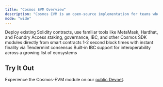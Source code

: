 ```yaml
---
title: "Cosmos EVM Overview"
description: "Cosmos EVM is an open-source implementation for teams who want to build their own chain, rollup, or EVM-compatible application using the best Layer 1 stack in blockchain, including full Ethereum composability. Build custom modules for your SDK and get fast finality, complete decentralization, and built-in interoperability between EVM and Cosmos."
mode: "wide"
---
```



<CardGroup cols={2}>
  <Card title="Full Ethereum Compatibility" icon="ethereum">
    Deploy existing Solidity contracts, use familiar tools like MetaMask, Hardhat, and Foundry
  </Card>
  <Card title="Cosmos Native Features" icon="link">
    Access staking, governance, IBC, and other Cosmos SDK modules directly from smart contracts
  </Card>
  <Card title="Instant Finality" icon="zap">
    1-2 second block times with instant finality via Tendermint consensus
  </Card>
  <Card title="Cross-Chain Ready" icon="globe">
    Built-in IBC support for interoperability across a growing list of ecosystems
  </Card>
</CardGroup>

## Try It Out

Experience the Cosmos-EVM module on our [public Devnet](/docs/documentation/devnet/get-tokens).
